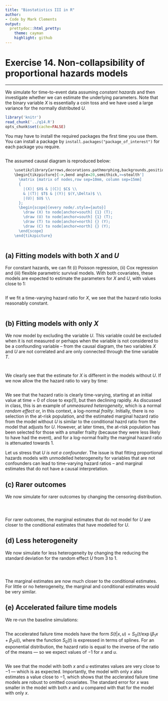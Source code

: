 ```yaml
---
title: "Biostatistics III in R"
author:
- Code by Mark Clements
output:
  prettydoc::html_pretty:
    theme: cayman
    highlight: github
---
```



# Exercise 14. Non-collapsibility of proportional hazards models #

-----------

We simulate for time-to-event data assuming _constant hazards_ and then investigate whether we can estimate the underlying parameters. Note that the binary variable $X$ is essentially a coin toss and we have used a large variance for the normally distributed $U$. 

```r
library('knitr')
read_chunk('../q14.R')
opts_chunk$set(cache=FALSE)
```

You may have to install the required packages the first time you use them. You can install a package by `install.packages("package_of_interest")` for each package you require.

```r
```

<!-- We can use `dagitty` to graph the causal diagram:  -->
<!-- ```{r 14.dag} -->
<!-- ``` -->

The assumed causal diagram is reproduced below: 

```r
    \usetikzlibrary{arrows,decorations.pathmorphing,backgrounds,positioning,fit,petri,matrix}
    \begin{tikzpicture}[->,bend angle=20,semithick,>=stealth']
      \matrix [matrix of nodes,row sep=10mm, column sep=15mm]
      {
        |(X)| $X$ & |(C)| $C$ \\
        & |(T)| $T$ & |(Y)| $(Y,\Delta)$ \\
        |(U)| $U$ \\
      };
      \begin{scope}[every node/.style={auto}]
        \draw (X) to node[anchor=south] {1} (T);
        \draw (U) to node[anchor=south] {1} (T);
        \draw (T) to node[anchor=north] {} (Y);
        \draw (C) to node[anchor=north] {} (Y);
      \end{scope}
    \end{tikzpicture}
```


```r
```

## (a) Fitting models with both $X$ and $U$ ## 

For constant hazards, we can fit (i) Poisson regression, (ii) Cox regression and (iii) flexible parametric survival models. With both covariates, these models are expected to estimate the parameters for $X$ and $U$, with values close to 1:

```r
```

If we fit a time-varying hazard ratio for $X$, we see that the hazard ratio looks reasonably constant.

```r
```

## (b) Fitting models with only $X$ ## 

We now model by excluding the variable $U$. This variable could be excluded when it is not measured or perhaps when the variable is not considered to be a confounding variable -- from the causal diagram, the two variables $X$ and $U$ are not correlated and are only connected through the time variable $T$.

```r
```

```r
```

We clearly see that the estimate for $X$ is different in the models without $U$. If we now allow the the hazard ratio to vary by time:

```r
```

We see that the hazard ratio is clearly time-varying, starting at an initial value at time = 0 of close to exp(1), but then declining rapidly. As discussed in class, this is an example of _unmeasured heterogeneity_, which is a normal _random effect_ or, in this context, a log-normal _frailty_. Initially, there is no selection in the at-risk population, and the estimated marginal hazard ratio from the model without $U$ is similar to the conditional hazrd ratio from the model that adjusts for $U$. However, at later times, the at-risk population has been selected for those with a smaller frailty (because they were less likely to have had the event), and for a log-normal frailty the marginal hazard ratio is attenuated towards 1.

Let us stress that _$U$ is not a confounder_. The issue is that fitting proportional hazards models with unmodelled heterogeneity for variables that are not confounders can lead to time-varying hazard ratios -- and marginal estimates that do not have a causal interpretation. 

## (c) Rarer outcomes ## 

We now simulate for rarer outcomes by changing the censoring distribution. 

```r
```

```r
```

```r
```

For rarer outcomes, the marginal estimates that do not model for $U$ are closer to the conditional estimates that have modelled for $U$.


## (d) Less heterogeneity ## 

We now simulate for less heterogeneity by changing the reducing the standard deviation for the random effect $U$ from 3 to 1. 

```r
```

```r
```

```r
```

The marginal estimates are now much closer to the conditional estimates. For little or no heterogeneity, the marginal and conditional estimates would be very similar.

## (e) Accelerated failure time models ##

We re-run the baseline simulations:

```r
```

The accelerated failure time models have the form $S(t|x,u)=S_0(t/\exp( \beta_1 x + \beta_2 u))$, where the function $S_0(t)$ is expressed in terms of splines. For an exponential distribution, the hazard ratio is equal to the inverse of the ratio of the means --- so we expect values of $-1$ for $x$ and $u$. 

```r
```

We see that the model with both $x$ and $u$ estimates values are very close to $-1$ --- which is as expected. Importantly, the model with only $x$ also estimates a value close to $-1$, which shows that the acclerated failure time models are robust to omitted covariates. The standard error for $x$ was smaller in the model with both $x$ and $u$ compared with that for the model with only $x$.
